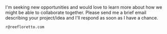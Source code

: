 I'm seeking new opportunities and would love to learn more about how we might be
able to collaborate together. Please send me a brief email describing your
project/idea and I'll respond as soon as I have a chance.

```
r@reefloretto.com
```
